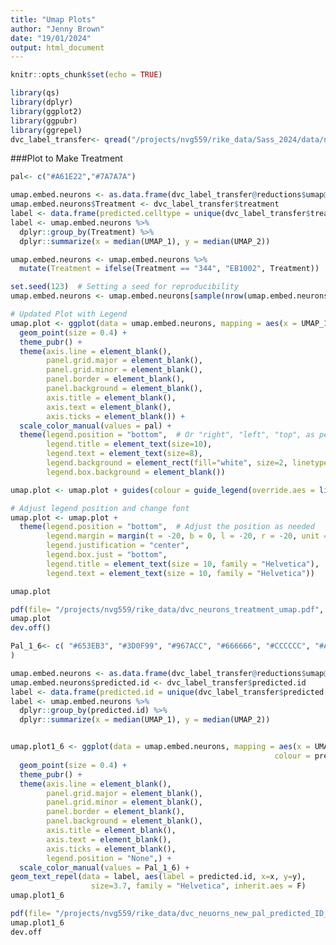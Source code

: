 ```yaml
---
title: "Umap Plots"
author: "Jenny Brown"
date: "19/01/2024"
output: html_document
---
```


```r
knitr::opts_chunk$set(echo = TRUE)
```

```r
library(qs)
library(dplyr)
library(ggplot2)
library(ggpubr)
library(ggrepel)
dvc_label_transfer<- qread("/projects/nvg559/rike_data/Sass_2024/data/neuron_labeled.qs")
```

###Plot to Make Treatment
```r
pal<- c("#A61E22","#7A7A7A")

umap.embed.neurons <- as.data.frame(dvc_label_transfer@reductions$umap@cell.embeddings)
umap.embed.neurons$Treatment <- dvc_label_transfer$treatment
label <- data.frame(predicted.celltype = unique(dvc_label_transfer$treatment))
label <- umap.embed.neurons %>% 
  dplyr::group_by(Treatment) %>% 
  dplyr::summarize(x = median(UMAP_1), y = median(UMAP_2)) 

umap.embed.neurons <- umap.embed.neurons %>%
  mutate(Treatment = ifelse(Treatment == "344", "EB1002", Treatment))

set.seed(123)  # Setting a seed for reproducibility
umap.embed.neurons <- umap.embed.neurons[sample(nrow(umap.embed.neurons)), ]

# Updated Plot with Legend
umap.plot <- ggplot(data = umap.embed.neurons, mapping = aes(x = UMAP_1, y = UMAP_2, colour = Treatment)) +
  geom_point(size = 0.4) +
  theme_pubr() +
  theme(axis.line = element_blank(), 
        panel.grid.major = element_blank(),
        panel.grid.minor = element_blank(), 
        panel.border = element_blank(), 
        panel.background = element_blank(), 
        axis.title = element_blank(),
        axis.text = element_blank(),
        axis.ticks = element_blank()) +  
  scale_color_manual(values = pal) +
  theme(legend.position = "bottom",  # Or "right", "left", "top", as per your preference
        legend.title = element_text(size=10),
        legend.text = element_text(size=8),
        legend.background = element_rect(fill="white", size=2, linetype="solid"),
        legend.box.background = element_blank()) 

umap.plot <- umap.plot + guides(colour = guide_legend(override.aes = list(size=4)))

# Adjust legend position and change font
umap.plot <- umap.plot + 
  theme(legend.position = "bottom",  # Adjust the position as needed
        legend.margin = margin(t = -20, b = 0, l = -20, r = -20, unit = "pt"),
        legend.justification = "center",
        legend.box.just = "bottom",
        legend.title = element_text(size = 10, family = "Helvetica"),  # Change font size and family
        legend.text = element_text(size = 10, family = "Helvetica"))   # Change font size and family

umap.plot

pdf(file= "/projects/nvg559/rike_data/dvc_neurons_treatment_umap.pdf", height = 2.5, width = 3)
umap.plot
dev.off()
```
```r
Pal_1_6<- c( "#653EB3", "#3D0F99", "#967ACC", "#666666", "#CCCCCC", "#A3CC7A", "#999999", "#111111", "#CFE6B8", "#333333","#457500","#0F8299","#85001D","#CCAA7A","#99600F","#E5B7BE","#CC7A88","#B33E52","#78B33E", "#B3823E", "#3E9FB3", "#C7B8E6", "#E6D2B8", "#68B0BF", "#B8DEE6"
)

umap.embed.neurons <- as.data.frame(dvc_label_transfer@reductions$umap@cell.embeddings)
umap.embed.neurons$predicted.id <- dvc_label_transfer$predicted.id
label <- data.frame(predicted.id = unique(dvc_label_transfer$predicted.id))
label <- umap.embed.neurons %>% 
  dplyr::group_by(predicted.id) %>% 
  dplyr::summarize(x = median(UMAP_1), y = median(UMAP_2)) 


umap.plot1_6 <- ggplot(data = umap.embed.neurons, mapping = aes(x = UMAP_1, y = UMAP_2, 
                                                           colour = predicted.id)) +
  geom_point(size = 0.4) +
  theme_pubr() +
  theme(axis.line = element_blank(), 
        panel.grid.major = element_blank(),
        panel.grid.minor = element_blank(), 
        panel.border = element_blank(), 
        panel.background = element_blank(), 
        axis.title = element_blank(),
        axis.text = element_blank(),
        axis.ticks = element_blank(), 
        legend.position = "None",) + 
  scale_color_manual(values = Pal_1_6) +
geom_text_repel(data = label, aes(label = predicted.id, x=x, y=y), 
                  size=3.7, family = "Helvetica", inherit.aes = F) 
umap.plot1_6

pdf(file= "/projects/nvg559/rike_data/dvc_neuorns_new_pal_predicted_ID_umap.pdf", width = 3, height = 2.5)
umap.plot1_6
dev.off
```
